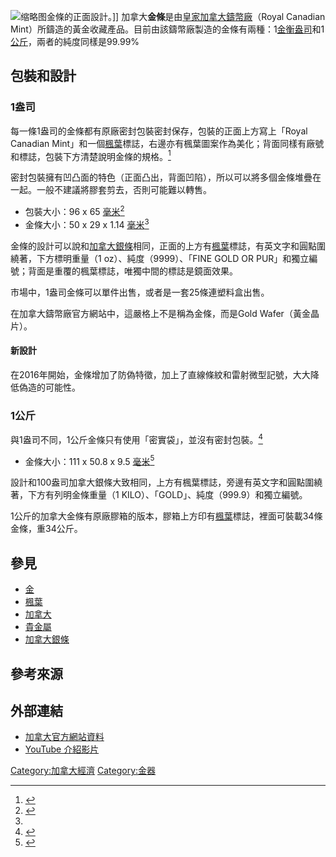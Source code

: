 [[File:Rcm_gold_bar_the_obv.png|缩略图]]金條的正面設計。]]
加拿大'''金條'''是由[[皇家加拿大鑄幣廠|皇家加拿大鑄幣廠]]（Royal Canadian Mint）所鑄造的黃金收藏產品。目前由該鑄幣廠製造的金條有兩種：1[[金衡盎司|金衡盎司]]和1[[公斤|公斤]]，兩者的純度同樣是99.99%

==包裝和設計==
===1盎司===
每一條1盎司的金條都有原廠密封包裝密封保存，包裝的正面上方寫上「Royal Canadian Mint」和一個[[楓葉|楓葉]]標誌，右邊亦有楓葉圖案作為美化；背面同樣有廠號和標誌，包裝下方清楚說明金條的規格。<ref>{{Cite web |url=http://www.mint.ca/store/content/bullionProductDetails.jsp?itemId=prod1670018&cat=Products&nId=7400002&parentnId=1300002&nodeGroup= |title=Gold Wafers |access-date=2015-04-07 |archive-date=2016-03-04 |archive-url=https://web.archive.org/web/20160304111036/http://www.mint.ca/store/content/bullionProductDetails.jsp?itemId=prod1670018&cat=Products&nId=7400002&parentnId=1300002&nodeGroup= }}</ref>

密封包裝擁有凹凸面的特色（正面凸出，背面凹陷），所以可以將多個金條堆疊在一起。一般不建議將膠套剪去，否則可能難以轉售。
*包裝大小：96 x 65 [[毫米|毫米]]<ref name="#1">{{Cite web |url=http://www.apmex.com/product/72805/1-oz-gold-bar-royal-canadian-mint-in-assay |title=1 oz Gold Bar - Royal Canadian Mint (In Assay) |access-date=2015-04-07 |archive-date=2015-04-19 |archive-url=https://web.archive.org/web/20150419021711/http://www.apmex.com/product/72805/1-oz-gold-bar-royal-canadian-mint-in-assay }}</ref>
*金條大小：50 x 29 x 1.14 [[毫米|毫米]]<ref name="#1"/>

金條的設計可以說和[[加拿大銀條|加拿大銀條]]相同，正面的上方有[[楓葉|楓葉]]標誌，有英文字和圓點圍繞著，下方標明重量（1 oz）、純度（9999）、「FINE GOLD OR PUR」和獨立編號；背面是重覆的楓葉標誌，唯獨中間的標誌是鏡面效果。

市場中，1盎司金條可以單件出售，或者是一套25條連塑料盒出售。

在加拿大鑄幣廠官方網站中，這嚴格上不是稱為金條，而是Gold Wafer（黃金晶片）。

==== 新設計 ====
在2016年開始，金條增加了防偽特徵，加上了直線條紋和雷射微型記號，大大降低偽造的可能性。

===1公斤===
與1盎司不同，1公斤金條只有使用「密實袋」，並沒有密封包裝。<ref>{{Cite web |url=http://www.mint.ca/store/content/bullionProductDetails.jsp?itemId=prod1660010&cat=Products&nId=7400002&parentnId=1300002&nodeGroup= |title=Gold Bars |access-date=2015-04-07 |archive-date=2016-03-04 |archive-url=https://web.archive.org/web/20160304080545/http://www.mint.ca/store/content/bullionProductDetails.jsp?itemId=prod1660010&cat=Products&nId=7400002&parentnId=1300002&nodeGroup= }}</ref>
*金條大小：111 x 50.8 x 9.5 [[毫米|毫米]]<ref>{{Cite web |url=http://www.apmex.com/product/43292/1-kilo-gold-bar-royal-canadian-mint-rcm |title=1 kilo Gold Bar - Royal Canadian Mint RCM |access-date=2015-04-07 |archive-date=2015-04-19 |archive-url=https://web.archive.org/web/20150419021836/http://www.apmex.com/product/43292/1-kilo-gold-bar-royal-canadian-mint-rcm }}</ref>
設計和100盎司加拿大銀條大致相同，上方有楓葉標誌，旁邊有英文字和圓點圍繞著，下方有列明金條重量（1 KILO）、「GOLD」、純度（999.9）和獨立編號。

1公斤的加拿大金條有原廠膠箱的版本，膠箱上方印有[[楓葉|楓葉]]標誌，裡面可裝載34條金條，重34公斤。

==參見==
*[[金|金]]
*[[楓葉|楓葉]]
*[[加拿大|加拿大]]
*[[貴金屬|貴金屬]]
*[[加拿大銀條|加拿大銀條]]

== 參考來源 ==

{{Reflist|2}}

==外部連結==
*[http://www.mint.ca/store/content/bullionProductDetails.jsp?itemId=prod1670018&cat=Products&nId=7400002&parentnId=1300002&nodeGroup= 加拿大官方網站資料] {{Wayback|url=http://www.mint.ca/store/content/bullionProductDetails.jsp?itemId=prod1670018&cat=Products&nId=7400002&parentnId=1300002&nodeGroup= |date=20160304111036 }}
*[https://www.youtube.com/watch?v=W1QOGDdUJZM YouTube 介紹影片] {{Wayback|url=https://www.youtube.com/watch?v=W1QOGDdUJZM |date=20160325210158 }}

[[Category:加拿大經濟|Category:加拿大經濟]]
[[Category:金器|Category:金器]]